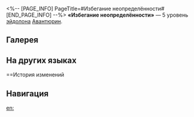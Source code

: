 <%-- [PAGE_INFO]
PageTitle=#Избегание неопределённости#
[END_PAGE_INFO] --%>
{{Эйдолон Инфобокс
|Название         = Избегание неопределённости
|Изображение      = Эйдолон Избегание неопределённости.png
|Персонаж         = Авантюрин
|Уровень          = 5
|Длительность     = 
|Описание         = Уровень навыка повышается на 2, максимальный уровень - 15. Уровень таланта повышается на 2, максимальный уровень - 15.
|Свойство1        = 
|Масштабирование1 = 
}}
'''«Избегание неопределённости»''' — 5 уровень [[эйдолон]]а [[Авантюрин]].

==Галерея==
{{Галерея|position=left|captionalign=center
|Персонаж Авантюрин Эйдолон 5.png|Осколок Эйдолона
}}

==На других языках==
{{На других языках
|en   = Ambiguity Aversion
|zhs  = 模糊厌恶
|zht  = 模糊厭惡
|ja   = {{Rubi|曖昧性忌避|あいまいせいきひ}}
|ko   = 모호성 회피
|es   = Aversión a la ambigüedad
|fr   = Aversion à l'incertitude
|ru   = Избегание неопределённости
|th   = Ambiguity Aversion
|vi   = Chán Ghét Mơ Hồ
|de   = Vage Abneigung
|id   = Ambiguity Aversion
|pt   = Aversão Ambígua
}}

==История изменений
{{История изменений|3.5}}

==Навигация==
{{Навык Навбокс|Авантюрин}}

[[en:]]